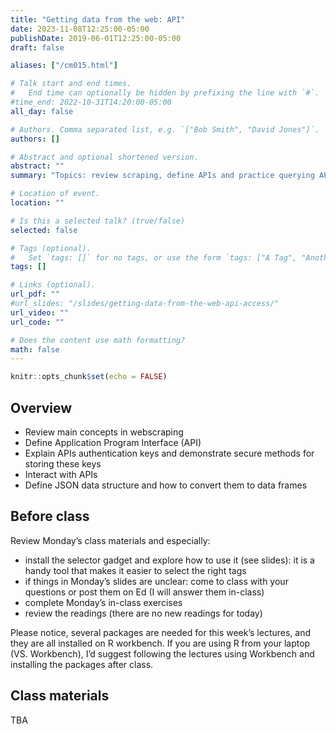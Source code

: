 ```yaml
---
title: "Getting data from the web: API"
date: 2023-11-08T12:25:00-05:00
publishDate: 2019-06-01T12:25:00-05:00
draft: false

aliases: ["/cm015.html"]

# Talk start and end times.
#   End time can optionally be hidden by prefixing the line with `#`.
#time_end: 2022-10-31T14:20:00-05:00
all_day: false

# Authors. Comma separated list, e.g. `["Bob Smith", "David Jones"]`.
authors: []

# Abstract and optional shortened version.
abstract: ""
summary: "Topics: review scraping, define APIs and practice querying APIs."

# Location of event.
location: ""

# Is this a selected talk? (true/false)
selected: false

# Tags (optional).
#   Set `tags: []` for no tags, or use the form `tags: ["A Tag", "Another Tag"]` for one or more tags.
tags: []

# Links (optional).
url_pdf: ""
#url_slides: "/slides/getting-data-from-the-web-api-access/"
url_video: ""
url_code: ""

# Does the content use math formatting?
math: false
---
```


```r
knitr::opts_chunk$set(echo = FALSE)
```

## Overview

* Review main concepts in webscraping
* Define Application Program Interface (API)
* Explain APIs authentication keys and demonstrate secure methods for storing these keys
* Interact with APIs
* Define JSON data structure and how to convert them to data frames

<!--
* Practice tidying messy JSON data objects using `tidyr`
* Demonstrate how to use canned packages in R to access APIs
* Practice gathering data from Twitter API using the `rtweet` package in R
-->

## Before class

Review Monday's class materials and especially:

* install the selector gadget and explore how to use it (see slides): it is a handy tool that  makes it easier to select the right tags
* if things in Monday's slides are unclear: come to class with your questions or post them on Ed (I will answer them in-class)
* complete Monday's in-class exercises
* review the readings (there are no new readings for today)

Please notice, several packages are needed for this week's lectures, and they are all installed on R workbench. If you are using R from your laptop (VS. Workbench), I'd suggest following the lectures using Workbench and installing the packages after class.

<!--
* Read [Getting data from the web: API access](/notes/application-program-interface/)
* Read [Getting data from the web: writing API queries](/notes/write-an-api-function/)
-->

## Class materials

TBA

<!--
* Run the code below in your console to download today’s in-class exercises: `usethis::use_course("css-materials/web-api-access")`
-->

<!--
* [Practice getting data from the Twitter API](/notes/twitter-api-practice/)
* [Simplifying lists](/notes/simplify-nested-lists/)
-->
